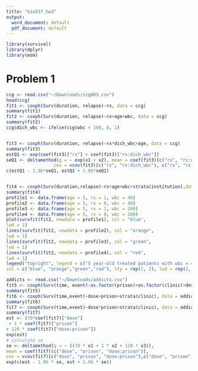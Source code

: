 ```yaml
---
title: "bio537_hw3"
output:
  word_document: default
  pdf_document: default
---
```


```r
library(survival)
library(dplyr)
library(msm)
```

# Problem 1
```r
ccg <- read.csv("~/Downloads/ccg803.csv")
head(ccg)
fit1 <- coxph(Surv(duration, relapse)~rx, data = ccg)
summary(fit1)
fit2 <- coxph(Surv(duration, relapse)~rx+age+wbc, data = ccg)
summary(fit2)
ccg$dich_wbc <- ifelse(ccg$wbc < 100, 0, 1)


fit3 <- coxph(Surv(duration, relapse)~rx*dich_wbc+age, data = ccg)
summary(fit3)
estQ1 <- exp(coef(fit3)["rx"] + coef(fit3)["rx:dich_wbc"])
seQ1 <- deltamethod(g = ~ exp(x1 + x2), mean = coef(fit3)[c("rx", "rx:dich_wbc")],
                  cov = vcov(fit3)[c("rx", "rx:dich_wbc"), c("rx", "rx:dich_wbc")])
c(estQ1 - 1.96*seQ1, estQ1 + 1.96*seQ1)


fit4 <- coxph(Surv(duration,relapse)~rx+age+wbc+strata(institution),data = ccg)
summary(fit4)
profile1 <- data.frame(age = 5, rx = 1, wbc = 40)
profile2 <- data.frame(age = 5, rx = 0, wbc = 40)
profile3 <- data.frame(age = 5, rx = 1, wbc = 200)
profile4 <- data.frame(age = 5, rx = 0, wbc = 200)
plot(survfit(fit2, newdata = profile1), col = "blue",
lwd = 1)
lines(survfit(fit2, newdata = profile2), col = "orange",
lwd = 1)
lines(survfit(fit2, newdata = profile3), col = "green",
lwd = 1)
lines(survfit(fit2, newdata = profile4), col = "red",
lwd = 1)
legend("topright", legend = c("5 year-old treated patients with wbc = 40", "5 year-old control patients with wbc = 40", "5 year-old treated patients with wbc = 200","5 year-old control patients with wbc = 200"),
col = c("blue", "orange","green","red"), lty = rep(1, 2), lwd = rep(2, 2), cex = 1, bty = "n")
```

```r
addicts <- read.csv("~/Downloads/addicts.csv")
fit5 <- coxph(Surv(time, event)~as.factor(prison)+as.factor(clinic)+dose, data = addicts)
summary(fit5)
fit6 <- coxph(Surv(time,event)~dose+prison+strata(clinic), data = addicts)
summary(fit6)
fit7 <- coxph(Surv(time,event)~dose*prison+strata(clinic), data = addicts)
summary(fit7)
est <- (70*coef(fit7)["dose"]
 + 1 * coef(fit7)["prison"]
+ 120 * coef(fit7)["dose:prison"])
exp(est)
# calculate se
se <- deltamethod(g = ~ ((70 * x1 + 1 * x2 + 120 * x3)),
mean = coef(fit7)[c("dose", "prison", "dose:prison")],
cov = vcov(fit7)[c("dose", "prison", "dose:prison"),c("dose", "prison", "dose:prison")])
exp(c(est - 1.96 * se, est + 1.96 * se))
```